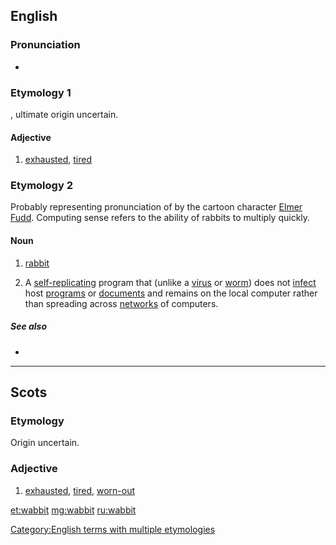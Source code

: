 ==English==

===Pronunciation===
* {{IPA|/ˈwæbɪt/|lang=en}}
*: {{rhymes|æbɪt|lang=en}}

===Etymology 1===
{{etyl|sco|en}} {{m|sco|wabbit}}, ultimate origin uncertain.

====Adjective====
{{en-adj}}

# {{lb|en|Scotland}} [[exhausted]], [[tired]]

===Etymology 2===
Probably representing pronunciation of {{term|rabbit}} by the cartoon character [[w:Elmer Fudd|Elmer Fudd]]. Computing sense refers to the ability of rabbits to multiply quickly.

====Noun====
{{wikipedia}}
{{en-noun}}

# {{lb|en|humorous|childish|eye-dialect}} [[rabbit]]
# {{lb|en|computing}} A [[self-replicating]] program that (unlike a [[virus]] or [[worm]]) does not [[infect]] host [[program]]s or [[document]]s and remains on the local computer rather than spreading across [[network]]s of computers.

=====See also=====
* {{l|en|fork bomb}}

[[Category:English terms with multiple etymologies]]

----

==Scots==

===Etymology===
Origin uncertain.

===Adjective===
{{sco-adj}}

# [[exhausted]], [[tired]], [[worn-out]]

[[et:wabbit]]
[[mg:wabbit]]
[[ru:wabbit]]